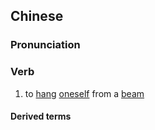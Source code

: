 ==Chinese==
{{zh-forms|s=悬梁|t2=懸梁}}

===Pronunciation===
{{zh-pron
|m=xuánliáng
|c=jyun4 loeng4
|mn=qz,xm:hiân-liông/zz:soân-liâng/qz:soân-liông
|cat=n
}}

===Verb===
{{zh-verb}}

# to [[hang]] [[oneself]] from a [[beam]]

====Derived terms====
{{zh-der|懸樑刺股}}
